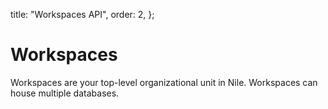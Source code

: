   title: "Workspaces API",
  order: 2,
};

# Workspaces

Workspaces are your top-level organizational unit in Nile. Workspaces can house multiple databases.

<Cards>
  <Card
    file="./api-reference/workspaces/create-workspace.mdx"
    root="reference"
  />
  <Card
    file="./api-reference/workspaces/list-workspaces.mdx"
    root="reference"
  />
  <Card
    file="./api-reference/workspaces/delete-workspace.mdx"
    root="reference"
  />
</Cards>
